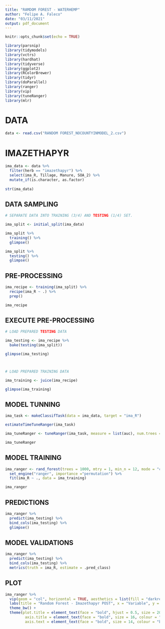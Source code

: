 ```yaml
---
title: "RAMDOM FOREST - WATERHEMP"
author: "Felipe A. Faleco"
date: "03/11/2021"
output: pdf_document
---
```


```r

knitr::opts_chunk$set(echo = TRUE)

library(parsnip)
library(tidymodels)
library(vctrs)
library(hardhat)
library(tidyverse)
library(ggplot2)
library(RColorBrewer)
library(tidyr)
library(doParallel)
library(ranger)
library(vip)
library(tuneRanger)
library(mlr)

```


# DATA

```r

data <- read.csv("RANDOM FOREST_NOCOUNTYINMODEL_2.csv")

```




# IMAZETHAPYR

```r

ima_data <- data %>% 
  filter(herb == "imazethapyr") %>% 
  select(ima_R, Tillage, Manure, SOA_2) %>% 
  mutate_if(is.character, as.factor)
  
str(ima_data)

```


## DATA SAMPLING

```r

# SEPARATE DATA INTO TRAINING (3/4) AND TESTING (1/4) SET. 

ima_split <- initial_split(ima_data)

ima_split %>%
  training() %>%
  glimpse()

ima_split %>%
  testing() %>%
  glimpse()

```



## PRE-PROCESSING

```r

ima_recipe <- training(ima_split) %>%
  recipe(ima_R ~ .) %>%
  prep()

ima_recipe

```


## EXECUTE PRE-PROCESSING

```r

# LOAD PREPARED TESTING DATA

ima_testing <- ima_recipe %>%
  bake(testing(ima_split)) 

glimpse(ima_testing)



# LOAD PREPARED TRAINING DATA

ima_training <- juice(ima_recipe)

glimpse(ima_training)


```


## MODEL TUNNING

```r

ima_task <- makeClassifTask(data = ima_data, target = "ima_R")

estimateTimeTuneRanger(ima_task)

ima_tuneRanger <- tuneRanger(ima_task, measure = list(auc), num.trees = 1000, num.threads = 2, iters = 70, iters.warmup = 30)

ima_tuneRanger

```



## MODEL TRAINING

```r

ima_ranger <- rand_forest(trees = 1000, mtry = 1, min_n = 12, mode = "classification") %>%
  set_engine("ranger", importance ="permutation") %>%
  fit(ima_R ~ ., data = ima_training)

ima_ranger

```



## PREDICTIONS

```r

ima_ranger %>%
  predict(ima_testing) %>%
  bind_cols(ima_testing) %>%
  glimpse()

```


## MODEL VALIDATIONS

```r

ima_ranger %>%
  predict(ima_testing) %>%
  bind_cols(ima_testing) %>%
  metrics(truth = ima_R, estimate = .pred_class)

```


## PLOT

```r

ima_ranger %>%
  vip(geom = "col", horizontal = TRUE, aesthetics = list(fill = "darkred", width = 0.5)) +
  labs(title = "Random Forest - Imazethapyr POST", x = "Variable", y = "Importance") + 
  theme_bw() + 
  theme(plot.title = element_text(face = "bold", hjust = 0.5, size = 20, colour = "darkgreen"), 
         axis.title = element_text(face = "bold", size = 16, colour = "darkgreen"), 
         axis.text = element_text(face = "bold", size = 14, colour = "black"))

```

